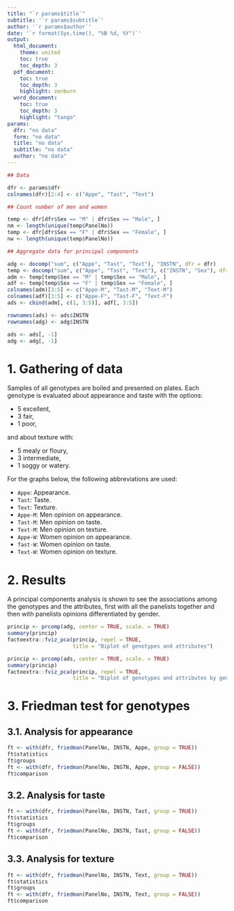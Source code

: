 ```yaml
---
title: "`r params$title`"
subtitle: '`r params$subtitle`'
author: '`r params$author`'
date: '`r format(Sys.time(), "%B %d, %Y")`'
output: 
  html_document:
    theme: united
    toc: true
    toc_depth: 3
  pdf_document:
    toc: true
    toc_depth: 3
    highlight: zenburn
  word_document:
    toc: true
    toc_depth: 3
    highlight: "tango"
params:
  dfr: "no data"
  form: "no data"
  title: "no data"
  subtitle: "no data"
  author: "no data"
---
```


```r
## Data

dfr <- params$dfr
colnames(dfr)[2:4] <- c("Appe", "Tast", "Text")

## Count number of men and women

temp <- dfr[dfr$Sex == "M" | dfr$Sex == "Male", ]
nm <- length(unique(temp$PanelNo))
temp <- dfr[dfr$Sex == "F" | dfr$Sex == "Female", ]
nw <- length(unique(temp$PanelNo))

## Aggregate data for principal components

adg <- docomp("sum", c("Appe", "Tast", "Text"), "INSTN", dfr = dfr)
temp <- docomp("sum", c("Appe", "Tast", "Text"), c("INSTN", "Sex"), dfr = dfr)
adm <- temp[temp$Sex == "M" | temp$Sex == "Male", ]
adf <- temp[temp$Sex == "F" | temp$Sex == "Female", ]
colnames(adm)[3:5] <- c("Appe-M", "Tast-M", "Text-M")
colnames(adf)[3:5] <- c("Appe-F", "Tast-F", "Text-F")
ads <- cbind(adm[, c(1, 3:5)], adf[, 3:5])

rownames(ads) <- ads$INSTN
rownames(adg) <- adg$INSTN

ads <- ads[, -1]
adg <- adg[, -1]
```

# 1. Gathering of data

Samples of all genotypes are boiled and presented on plates. Each genotype is evaluated about appearance and taste with the options:

- 5 excellent,
- 3 fair,
- 1 poor,

and about texture with:

- 5 mealy or floury,
- 3 intermediate,
- 1 soggy or watery.

For the graphs below, the following abbreviations are used:

- `Appe`: Appearance.
- `Tast`: Taste.
- `Text`: Texture.
- `Appe-M`: Men opinion on appearance.
- `Tast-M`: Men opinion on taste.
- `Text-M`: Men opinion on texture.
- `Appe-W`: Women opinion on appearance.
- `Tast-W`: Women opinion on taste.
- `Text-W`: Women opinion on texture.

# 2. Results

A principal components analysis is shown to see the associations among the genotypes and the attributes, first with all the panelists together and then with panelists opinions differentiated by gender.

```r
princip <- prcomp(adg, center = TRUE, scale. = TRUE)
summary(princip)
factoextra::fviz_pca(princip, repel = TRUE,
                     title = "Biplot of genotypes and attributes")
```

```r
princip <- prcomp(ads, center = TRUE, scale. = TRUE)
summary(princip)
factoextra::fviz_pca(princip, repel = TRUE,
                     title = "Biplot of genotypes and attributes by gender")
```

# 3. Friedman test for genotypes

## 3.1. Analysis for appearance

```r
ft <- with(dfr, friedman(PanelNo, INSTN, Appe, group = TRUE)) 
ft$statistics
ft$groups
ft <- with(dfr, friedman(PanelNo, INSTN, Appe, group = FALSE)) 
ft$comparison
```

## 3.2. Analysis for taste

```r
ft <- with(dfr, friedman(PanelNo, INSTN, Tast, group = TRUE)) 
ft$statistics
ft$groups
ft <- with(dfr, friedman(PanelNo, INSTN, Tast, group = FALSE)) 
ft$comparison
```

## 3.3. Analysis for texture

```r
ft <- with(dfr, friedman(PanelNo, INSTN, Text, group = TRUE)) 
ft$statistics
ft$groups
ft <- with(dfr, friedman(PanelNo, INSTN, Text, group = FALSE)) 
ft$comparison
```
